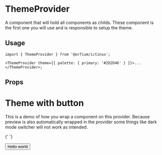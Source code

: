 
<Meta title="Design System/ThemeProvider" component={ThemeProvider} />

# ThemeProvider

A component that will hold all components as childs. These component is the first one you will use and is responsible to setup the theme.

## Usage

```
import { ThemeProvider } from '@orfium/ictinus';

<ThemeProvider theme={{ palette: { primary: '#2D2D46' } }}>...</ThemeProvider>;
```

## Props

<ArgTypes of={ThemeProvider} />

# Theme with button

This is a demo of how you wrap a component on this provider. Because preview is also automatically wrapped in the provider
some things like dark mode switcher will not work as intended.

{' '}

<Story name="Setting up a button example">
  <ThemeProvider theme={{ palette: { primary: '#2D2D46' } }}>
    <Button>Hello world</Button>
  </ThemeProvider>
</Story>
